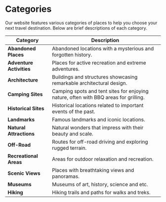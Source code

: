 # Categories

Our website features various categories of places to help you choose your next travel destination.
Below are brief descriptions of each category.

| Category                | Description                                                                          |
|-------------------------|--------------------------------------------------------------------------------------|
| **Abandoned Places**    | Abandoned locations with a mysterious and forgotten history.                         |
| **Adventure Activities**| Places for active recreation and extreme adventures.                                 |
| **Architecture**        | Buildings and structures showcasing remarkable architectural design.                 |
| **Camping Sites**       | Camping spots and tent sites for enjoying nature, often with BBQ areas for grilling. |
| **Historical Sites**    | Historical locations related to important events of the past.                        |
| **Landmarks**           | Famous landmarks and iconic locations.                                               |
| **Natural Attractions** | Natural wonders that impress with their beauty and scale.                            |
| **Off-Road**            | Routes for off-road driving and exploring rugged terrain.                            |
| **Recreational Areas**  | Areas for outdoor relaxation and recreation.                                         |
| **Scenic Views**        | Places with breathtaking views and panoramas.                                        |
| **Museums**             | Museums of art, history, science and etc.                                            |
| **Hiking**              | Hiking trails and paths for walks and treks.                                         |
